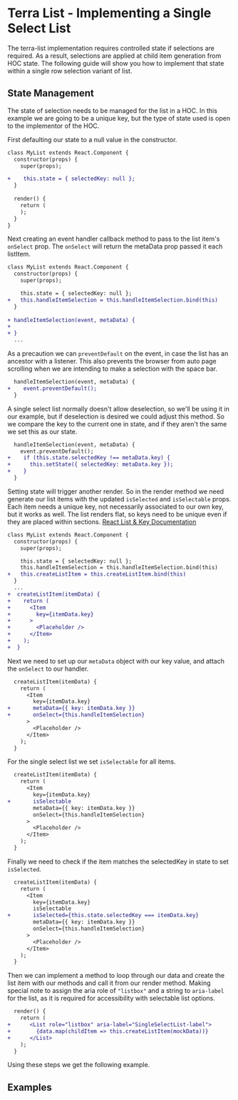 

<Badge />

# Terra List - Implementing a Single Select List

The terra-list implementation requires controlled state if selections are required. As a result, selections are applied at child item generation from HOC state. The following guide will show you how to implement that state within a single row selection variant of list.

## State Management
The state of selection needs to be managed for the list in a HOC. In this example we are going to be a unique key, but the type of state used is open to the implementor of the HOC.

 First defaulting our state to a null value in the constructor. 
```diff
class MyList extends React.Component {
  constructor(props) {
    super(props);

+    this.state = { selectedKey: null };
  }
  
  render() {
    return (
    );
  }
}
```
Next creating an event handler callback method to pass to the list item's `onSelect` prop. The `onSelect` will return the metaData prop passed it each listItem.
```diff
class MyList extends React.Component {
  constructor(props) {
    super(props);

    this.state = { selectedKey: null };
+   this.handleItemSelection = this.handleItemSelection.bind(this)
  }
  
+ handleItemSelection(event, metaData) {
+
+ }
  ...
```
As a precaution we can `preventDefault` on the event, in case the list has an ancestor with a listener. This also prevents the browser from auto page scrolling when we are intending to make a selection with the space bar.
```diff
  handleItemSelection(event, metaData) {
+    event.preventDefault();
  }
```
A single select list normally doesn't allow deselection, so we'll be using it in our example, but if deselection is desired we could adjust this method. So we compare the key to the current one in state, and if they aren't the same we set this as our state.
```diff
  handleItemSelection(event, metaData) {
    event.preventDefault();
+    if (this.state.selectedKey !== metaData.key) {
+      this.setState({ selectedKey: metaData.key });
+    }
  }
```
Setting state will trigger another render. So in the render method we need generate our list items with the updated `isSelected` and `isSelectable` props. Each item needs a unique key, not necessarily associated to our own key, but it works as well. The list renders flat, so keys need to be unique even if they are placed within sections.
[React List & Key Documentation](https://reactjs.org/docs/lists-and-keys.html)
```diff
class MyList extends React.Component {
  constructor(props) {
    super(props);

    this.state = { selectedKey: null };
    this.handleItemSelection = this.handleItemSelection.bind(this)
+   this.createListItem = this.createListItem.bind(this)
  }
  ...
+  createListItem(itemData) {
+    return (
+      <Item
+        key={itemData.key}
+      >
+        <Placeholder />
+      </Item>
+    );
+  }
```
Next we need to set up our `metaData` object with our key value, and attach the `onSelect` to our handler.
```diff
  createListItem(itemData) {
    return (
      <Item
        key={itemData.key}
+       metaData={{ key: itemData.key }}
+       onSelect={this.handleItemSelection}
      >
        <Placeholder />
      </Item>
    );
  }
```
For the single select list we set `isSelectable` for all items.
```diff
  createListItem(itemData) {
    return (
      <Item
        key={itemData.key}
+       isSelectable
        metaData={{ key: itemData.key }}
        onSelect={this.handleItemSelection}
      >
        <Placeholder />
      </Item>
    );
  }
```
Finally we need to check if the item matches the selectedKey in state to set `isSelected`.
```diff
  createListItem(itemData) {
    return (
      <Item
        key={itemData.key}
        isSelectable
+       isSelected={this.state.selectedKey === itemData.key}
        metaData={{ key: itemData.key }}
        onSelect={this.handleItemSelection}
      >
        <Placeholder />
      </Item>
    );
  }
```
Then we can implement a method to loop through our data and create the list item with our methods and call it from our render method. Making special note to assign the aria role of `"listbox"` and a string to `aria-label` for the list, as it is required for accessibility with selectable list options.
```diff
  render() {
    return (
+      <List role="listbox" aria-label="SingleSelectList-label">
+        {data.map(childItem => this.createListItem(mockData))}
+      </List>
    );
  }
  ```
  Using these steps we get the following example.

## Examples
<SingleSelectList />
